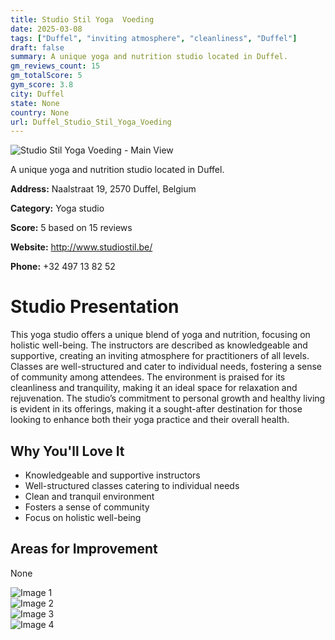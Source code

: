 ```yaml
---
title: Studio Stil Yoga  Voeding
date: 2025-03-08
tags: ["Duffel", "inviting atmosphere", "cleanliness", "Duffel"]  
draft: false
summary: A unique yoga and nutrition studio located in Duffel.
gm_reviews_count: 15
gm_totalScore: 5
gym_score: 3.8
city: Duffel
state: None
country: None
url: Duffel_Studio_Stil_Yoga_Voeding
---
```


<div className="aspect-[16/9] relative my-8">
  <img 
    src="https://lh5.googleusercontent.com/p/AF1QipNaqfan0DvxPzFL1e9GrO94O6PhODENGLXb7as=w1920-h1080-k-no"
    alt="Studio Stil Yoga  Voeding - Main View"
    className="object-cover absolute inset-0 w-full h-full rounded-lg"
  />
</div>

A unique yoga and nutrition studio located in Duffel.

**Address:** Naalstraat 19, 2570 Duffel, Belgium

**Category:** Yoga studio

**Score:** 5 based on 15 reviews

**Website:** http://www.studiostil.be/

**Phone:** +32 497 13 82 52

# Studio Presentation

This yoga studio offers a unique blend of yoga and nutrition, focusing on holistic well-being. The instructors are described as knowledgeable and supportive, creating an inviting atmosphere for practitioners of all levels. Classes are well-structured and cater to individual needs, fostering a sense of community among attendees. The environment is praised for its cleanliness and tranquility, making it an ideal space for relaxation and rejuvenation.
The studio’s commitment to personal growth and healthy living is evident in its offerings, making it a sought-after destination for those looking to enhance both their yoga practice and their overall health.

## Why You'll Love It

- Knowledgeable and supportive instructors
- Well-structured classes catering to individual needs
- Clean and tranquil environment
- Fosters a sense of community
- Focus on holistic well-being

## Areas for Improvement

None

<div className="grid grid-cols-1 xl:grid-cols-2 gap-4 my-8">
<div className="aspect-[4/3] relative"><img src="https://lh5.googleusercontent.com/p/AF1QipNAOMojgKCnKeQQBPwN2I4ezFd-c8HjaFh14u8=w1920-h1080-k-no" alt="Image 1" className="object-cover absolute inset-0 w-full h-full rounded-lg" /></div>
<div className="aspect-[4/3] relative"><img src="https://lh5.googleusercontent.com/p/AF1QipOCkWU3tBZfqF-enOuRiPmegGqTfXY1jxvSO-Nt=w1920-h1080-k-no" alt="Image 2" className="object-cover absolute inset-0 w-full h-full rounded-lg" /></div>
<div className="aspect-[4/3] relative"><img src="https://lh5.googleusercontent.com/p/AF1QipO54S0FB-T0qIIfsvNWk8xZVjsAG3vfs_RL6zKR=w1920-h1080-k-no" alt="Image 3" className="object-cover absolute inset-0 w-full h-full rounded-lg" /></div>
<div className="aspect-[4/3] relative"><img src="https://lh5.googleusercontent.com/p/AF1QipOJiTcEa0102aHBYvqm7wX-hi8zf1644o7TQWI7=w1920-h1080-k-no" alt="Image 4" className="object-cover absolute inset-0 w-full h-full rounded-lg" /></div>
</div>